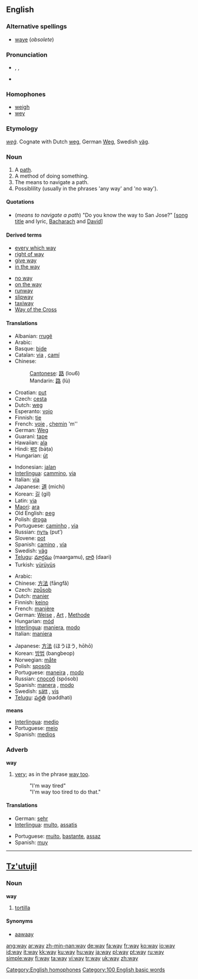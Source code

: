 {{wikipedia}}
==English==

{{rank|how|long|am|121|way|even|say|well}}

===Alternative spellings===
*[[waye]] (''obsolete'')

===Pronunciation===
*{{AHD|wā}}, {{IPA|/weɪ/}}, {{SAMPA|/weI/}}
*{{audio|en-us-way.ogg|Audio (US)}}
*:{{rhymes|eɪ}}

===Homophones===
*[[weigh]]
*[[wey]]

===Etymology===
{{OE.}} ''[[weg#Old English|weġ]]''.  Cognate with Dutch [[weg]], German [[Weg]], Swedish [[väg]].

===Noun===
{{en-noun}}

# A [[path]].
# A method of doing something.
# The means to navigate a path.
# Possiblility (usually in the phrases 'any way' and 'no way').

====Quotations====
* (''means to navigate a path'') "Do you know the way to San Jose?" <nowiki>[</nowiki>[[w:Do You Know the Way to San Jose|song title]] and lyric, [[w:Burt Bacharach|Bacharach]] and [[w:Hal David|David]]]

====Derived terms====
{{top2}}
*[[every which way]]
*[[right of way]]
*[[give way]]
*[[in the way]]
{{mid2}}
*[[no way]]
*[[on the way]]
*[[runway]]
*[[slipway]]
*[[taxiway]]
*[[Way of the Cross]]
{{bottom}}

====Translations====
{{trans-top|wide path}}
*Albanian: [[rrugë]]
*Arabic: {{ARchar|[[طريق]]}} {{Unicode|(ʈaríeq)}}
*Basque: [[bide]]
*Catalan: [[via]] {{f}}, [[camí]] {{m}}
*Chinese:
*:[[Cantonese]]: [[路]] (lou6)
*:Mandarin: [[路]] (lù)
*Croatian: [[put]] {{m}}
*Czech: [[cesta]] {{f}}
*Dutch: [[weg]]
*Esperanto: [[vojo]]
*Finnish: [[tie]]
*French: [[voie]] {{f}}, [[chemin]] 'm''
*German: [[Weg]] {{m}}
*Guaraní: [[tape]]
*Hawaiian: [[ala#Hawaiian|ala]]
*Hindi: [[बाट]] (bāṭa)
*Hungarian: [[út]]
{{trans-mid}}
*Indonesian: [[jalan]]
*[[Interlingua]]: [[cammino]], [[via]]
*Italian: [[via#Italian|via]] {{f}}
*Japanese: [[道]] (michi)
*Korean: [[길]] (gil)
*Latin: [[via]] {{f}}
*[[Maori]]: [[ara]]
*Old English: [[ƿeg]] {{m}}
*Polish: [[droga]] {{f}}
*Portuguese: [[caminho]] {{m}}, [[via#Portuguese|via]] {{f}}
*Russian: [[путь]] (put’) {{m}}
*Slovene: [[pot#Slovene|pot]]
*Spanish: [[camino]] {{m}}, [[vía]] {{f}}
*Swedish: [[väg]] {{c}}
*[[Telugu]]: [[మార్గము]] (maargamu), [[దారి]] (daari)
*Turkish: [[yürüyüş]]
{{trans-bottom}}

{{trans-top|method}}
*Arabic: {{ARchar|[[طريقة]]}} {{Unicode|(ʈaríeqa)}} {{f}}
*Chinese: [[方法]] (fāngfǎ)
*Czech: [[způsob]] {{m}}
*Dutch: [[manier]]
*Finnish: [[keino]]
*French: [[manière]] {{f}}
*German: [[Weise]] {{f}}, [[Art]] {{f}}, [[Methode]] {{f}}
*Hungarian: [[mód]]
*[[Interlingua]]: [[maniera]], [[modo]]
*Italian: [[maniera]] {{f}}
{{trans-mid}}
*Japanese: [[方法]] (ほうほう, hōhō)
*Korean: [[방법]] (bangbeop)
*Norwegian: [[måte]]
*Polish: [[sposób]]
*Portuguese: [[maneira]] {{f}}, [[modo]] {{m}}
*Russian: [[способ]] (spósob) {{m}}
*Spanish: [[manera]] {{f}}, [[modo]] {{m}}
*Swedish: [[sätt]] {{n}}, [[vis]]
*[[Telugu]]: [[పద్ధతి ]] (paddhati)
{{trans-bottom}}

'''means'''
*[[Interlingua]]: [[medio]]
*Portuguese: [[meio]] {{m}}
*Spanish: [[medios]] {{m}}

===Adverb===
'''way'''

# {{slang}} [[very]]; as in the phrase [[way too]].
#:"I'm way tired"
#:"I'm way too tired to do that."

====Translations====
{{top}}
*German: [[sehr]]
*[[Interlingua]]: [[multo]], [[assatis]]
{{mid}}
*Portuguese: [[muito]], [[bastante]], [[assaz]]
*Spanish: [[muy]]
{{bottom}}

[[Category:English homophones]]
[[Category:100 English basic words]]

----

==[[Tz'utujil]]==

===Noun===
'''way'''

# [[tortilla]]

====Synonyms====
*[[aawaay]]

[[ang:way]]
[[ar:way]]
[[zh-min-nan:way]]
[[de:way]]
[[fa:way]]
[[fr:way]]
[[ko:way]]
[[io:way]]
[[id:way]]
[[it:way]]
[[kk:way]]
[[ku:way]]
[[hu:way]]
[[ja:way]]
[[pl:way]]
[[pt:way]]
[[ru:way]]
[[simple:way]]
[[fi:way]]
[[ta:way]]
[[vi:way]]
[[tr:way]]
[[uk:way]]
[[zh:way]]